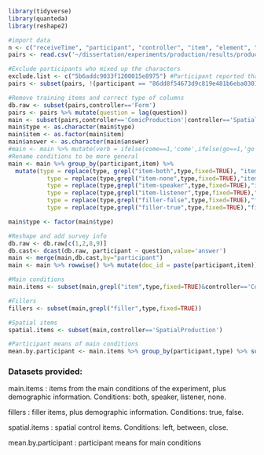 ```r
library(tidyverse)
library(quanteda)
library(reshape2)
```

```r
#import data
n <- c("receiveTime", "participant", "controller", "item", "element", "type", "group", "question", "answer", "go","come","manner","bring","take","here","Q","tense","subj","dest")
pairs <- read.csv('~/dissertation/experiments/production/results/production_results_annotated.csv',header=FALSE,col.names=n,comment.char = "#")
```

```r
#Exclude participants who mixed up the characters
exclude.list <- c("5b6addc9033f1200015e8975") #Participant reported that they mixed up the characters
pairs <- subset(pairs, !(participant == "86dd8f54673d9c819e481b6eba0301b7"))
```

```r
#Remove training items and correct type of columns
db.raw <- subset(pairs,controller=='Form')
pairs <- pairs %>% mutate(question = lag(question))
main <- subset(pairs,controller=='ComicProduction'|controller=='SpatialProduction')
main$type <- as.character(main$type)
main$item <- as.factor(main$item)
main$answer <- as.character(main$answer)
#main <- main %>% mutate(verb = ifelse(come==1,'come',ifelse(go==1,'go',ifelse(manner==1,'manner','none'))))
#Rename conditions to be more general
main <- main %>% group_by(participant,item) %>% 
  mutate(type = replace(type, grepl("item-both",type,fixed=TRUE), "item-both"),
           type = replace(type,grepl("item-none",type,fixed=TRUE),"item-none"),
           type = replace(type,grepl("item-speaker",type,fixed=TRUE),"item-speaker"),
           type = replace(type,grepl("item-listener",type,fixed=TRUE),"item-listener"),
           type = replace(type,grepl("filler-false",type,fixed=TRUE),"filler-false"),
           type = replace(type,grepl("filler-true",type,fixed=TRUE),"filler-true"))

main$type <- factor(main$type)
```

```r
#Reshape and add survey info
db.raw <- db.raw[c(1,2,8,9)]
db.cast<- dcast(db.raw, participant ~ question,value='answer')
main <- merge(main,db.cast,by="participant")
main <- main %>% rowwise() %>% mutate(doc_id = paste(participant,item))
```

```r
#Main conditions
main.items <- subset(main,grepl("item",type,fixed=TRUE)&controller=='ComicProduction')

#Fillers
fillers <- subset(main,grepl("filler",type,fixed=TRUE))

#Spatial items
spatial.items <- subset(main,controller=='SpatialProduction')

#Participant means of main conditions
mean.by.participant <- main.items %>% group_by(participant,type) %>% summarize(mean(come),mean(go),mean(manner))
```

### Datasets provided:

main.items : items from the main conditions of the experiment, plus demographic information. Conditions: both, speaker, listener, none.

fillers : filler items, plus demographic information. Conditions: true, false.

spatial.items : spatial control items. Conditions: left, between, close.

mean.by.participant : participant means for main conditions

